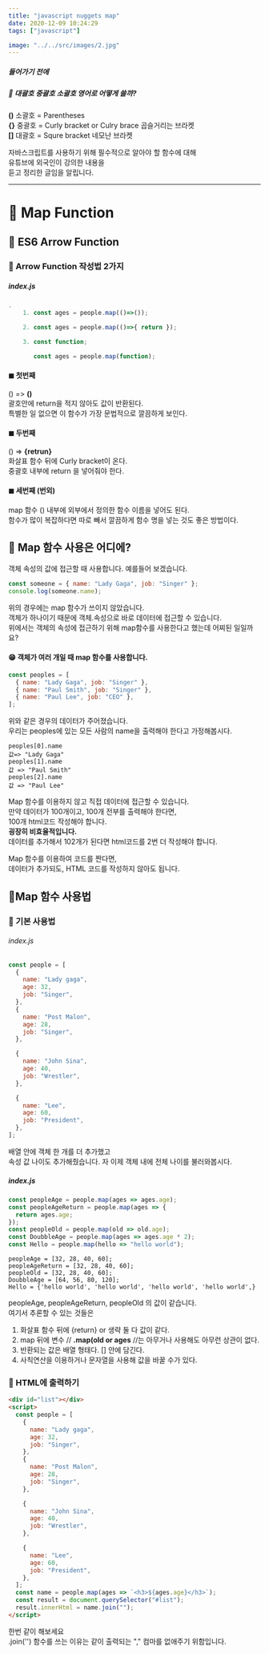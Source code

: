 ```yaml
---
title: "javascript nuggets map"
date: 2020-12-09 10:24:29
tags: ["javascript"]

image: "../../src/images/2.jpg"
---
```


##### 들어가기 전에

##### 📌 대괄호 중괄호 소괄호 영어로 어떻게 쓸까?

**()** 소괄호 = Parentheses  
**{}** 중괄호 = Curly bracket or Culry brace 곱슬거리는 브라켓  
**[]** 대괄호 = Squre bracket 네모난 브라켓

자바스크립트를 사용하기 위해 필수적으로 알아야 할 함수에 대해  
유튜브에 외국인이 강의한 내용을  
듣고 정리한 글임을 알립니다.

---

# 🚀 Map Function

## 🔨 ES6 Arrow Function

### 📌 Arrow Function 작성법 2가지

##### index.js

```jsx
.
    1. const ages = people.map(()=>());

    2. const ages = people.map(()=>{ return });

    3. const function;

       const ages = people.map(function);

```

#### ◼ 첫번째

() => **()**  
괄호안에 return을 적지 않아도 값이 반환된다.  
특별한 일 없으면 이 함수가 가장 문법적으로 깔끔하게 보인다.

#### ◼ 두번째

() => **{retrun}**  
화살표 함수 뒤에 Curly bracket이 온다.  
중괄호 내부에 return 을 넣어줘야 한다.

#### ◼ 세번째 (번외)

map 함수 () 내부에 외부에서 정의한 함수 이름을 넣어도 된다.  
함수가 많이 복잡하다면 따로 빼서 깔끔하게 함수 명을 넣는 것도 좋은 방법이다.

## 🔨 Map 함수 사용은 어디에?

객체 속성의 값에 접근할 때 사용합니다.
예를들어 보겠습니다.

```js
const someone = { name: "Lady Gaga", job: "Singer" };
console.log(someone.name);
```

위의 경우에는 map 함수가 쓰이지 않았습니다.  
객체가 하나이기 때문에 객체.속성으로 바로 데이터에 접근할 수 있습니다.  
위에서는 객체의 속성에 접근하기 위해 map함수를 사용한다고 했는데 어찌된 일일까요?

#### 😁 객체가 여러 개일 때 map 함수를 사용합니다.

```js
const peoples = [
  { name: "Lady Gaga", job: "Singer" },
  { name: "Paul Smith", job: "Singer" },
  { name: "Paul Lee", job: "CEO" },
];
```

위와 같은 경우의 데이터가 주어졌습니다.  
우리는 peoples에 있는 모든 사람의 name을 출력해야 한다고 가정해봅시다.

```console
peoples[0].name
값=> "Lady Gaga"
peoples[1].name
값 => "Paul Smith"
peoples[2].name
값 => "Paul Lee"
```

Map 함수를 이용하지 않고 직접 데이터에 접근할 수 있습니다.  
만약 데이터가 100개이고, 100개 전부를 출력해야 한다면,  
100개 html코드 작성해야 합니다.  
**굉장히 비효율적입니다.**  
데이터를 추가해서 102개가 된다면 html코드를 2번 더 작성해야 합니다.

Map 함수를 이용하여 코드를 짠다면,  
데이터가 추가되도, HTML 코드를 작성하지 않아도 됩니다.

## 🔨Map 함수 사용법

### 📌 기본 사용법

###### index.js

```js
const people = [
  {
    name: "Lady gaga",
    age: 32,
    job: "Singer",
  },
  {
    name: "Post Malon",
    age: 28,
    job: "Singer",
  },

  {
    name: "John Sina",
    age: 40,
    job: "Wrestler",
  },

  {
    name: "Lee",
    age: 60,
    job: "President",
  },
];
```

배열 안에 객체 한 개를 더 추가했고  
속성 값 나이도 추가해줬습니다.
자 이제 객체 내에 전체 나이를 불러와봅시다.

##### index.js

```js
const peopleAge = people.map(ages => ages.age);
const peopleAgeReturn = people.map(ages => {
  return ages.age;
});
const peopleOld = people.map(old => old.age);
const DoubbleAge = people.map(ages => ages.age * 2);
const Hello = people.map(hello => "hello world");
```

```console
peopleAge = [32, 28, 40, 60];
peopleAgeReturn = [32, 28, 40, 60];
peopleOld = [32, 28, 40, 60];
DoubbleAge = [64, 56, 80, 120];
Hello = {'hello world', 'hello world', 'hello world', 'hello world',}
```

peopleAge, peopleAgeReturn, peopleOld 의 값이 같습니다.  
여기서 추론할 수 있는 것들은

1. 화살표 함수 뒤에 {return} or 생략 둘 다 값이 같다.
2. map 뒤에 변수 // **.map(old or ages** //는 아무거나 사용해도 아무런 상관이 없다.
3. 반환되는 값은 배열 형태다. [] 안에 담긴다.
4. 사칙연산을 이용하거나 문자열을 사용해 값을 바꿀 수가 있다.

### 📌 HTML에 출력하기

```html
<div id="list"></div>
<script>
  const people = [
    {
      name: "Lady gaga",
      age: 32,
      job: "Singer",
    },
    {
      name: "Post Malon",
      age: 28,
      job: "Singer",
    },

    {
      name: "John Sina",
      age: 40,
      job: "Wrestler",
    },

    {
      name: "Lee",
      age: 60,
      job: "President",
    },
  ];
  const name = people.map(ages => `<h3>${ages.age}</h3>`);
  const result = document.querySelector("#list");
  result.innerHtml = name.join("");
</script>
```

한번 같이 해보세요  
.join('') 함수를 쓰는 이유는 같이 출력되는 "," 컴마를 없애주기 위함입니다.
